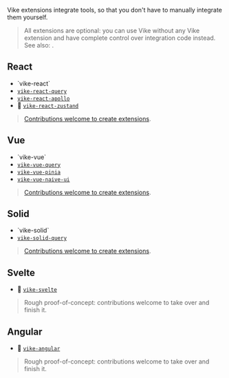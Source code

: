 
Vike extensions integrate tools, so that you don't have to manually integrate them yourself.

> All extensions are optional: you can use Vike without any Vike extension and have complete control over integration code instead. See also: <Link href="/optional-control" />.

## React

 - <Link href="/vike-react">`vike-react`</Link>
 - [`vike-react-query`](https://github.com/vikejs/vike-react/tree/main/packages/vike-react-query#readme)
 - [`vike-react-apollo`](https://github.com/vikejs/vike-react/tree/main/packages/vike-react-apollo#readme)
 - 🚧 [`vike-react-zustand`](https://github.com/vikejs/vike-react/pull/57)

> [Contributions welcome to create extensions](https://github.com/vikejs/vike/issues/1715).


## Vue

 - <Link href="/vike-vue">`vike-vue`</Link>
 - [`vike-vue-query`](https://github.com/vikejs/vike-vue/tree/main/packages/vike-vue-query#readme)
 - [`vike-vue-pinia`](https://github.com/vikejs/vike-vue/tree/main/packages/vike-vue-pinia#readme)
 - [`vike-vue-naive-ui`](https://github.com/Jearce/vike-vue-naive-ui)

> [Contributions welcome to create extensions](https://github.com/vikejs/vike/issues/1715).


## Solid

 - <Link href="/vike-solid">`vike-solid`</Link>
 - [`vike-solid-query`](https://github.com/vikejs/vike-solid/tree/main/packages/vike-solid-query#readme)

> [Contributions welcome to create extensions](https://github.com/vikejs/vike/issues/1715).


## Svelte

 - 🚧 [`vike-svelte`](https://github.com/brandonxiang/vike-svelte)

> Rough proof-of-concept: contributions welcome to take over and finish it.


## Angular

 - 🚧 [`vike-angular`](https://github.com/vikejs/vike-angular)

> Rough proof-of-concept: contributions welcome to take over and finish it.
